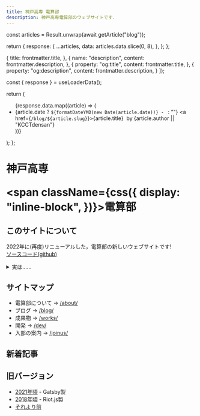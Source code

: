```yaml
---
title: 神戸高専 電算部
description: 神戸高専電算部のウェブサイトです．
---
```





  const articles = Result.unwrap(await getArticle("blog"));

  return {
    response: {
      ...articles,
      data: articles.data.slice(0, 8),
    },
  };
};

  {
    title: frontmatter.title,
  },
  {
    name: "description",
    content: frontmatter.description,
  },
  {
    property: "og:title",
    content: frontmatter.title,
  },
  {
    property: "og:description",
    content: frontmatter.description,
  }
]);

  const { response } = useLoaderData();

  return (
    <ul>
      {response.data.map((article) => (
        <li key={article.slug}>
          <article>
            {article.date ? `${formatDateYMD(new Date(article.date))} - ` : ""}
            <a href={`/blog/${article.slug}`}>{article.title}</a>
            <span>&nbsp;by {article.author || "KCCTdensan"}</span>
          </article>
        </li>
      ))}
    </ul>
  );
};

<h1>
  <span className={css({
    display: "inline-block",
  })}>神戸高専&nbsp;</span>

  <span className={css({
    display: "inline-block",
  })}>電算部</span>
</h1>

## このサイトについて

2022年に(再度)リニューアルした，電算部の新しいウェブサイトです!  
[ソースコード(github)](https://github.com/KCCTdensan/d3bu.net)

<details>
  <summary>実は……</summary>
  <p>技術的負債が溜まりまくっています。助けてください。</p>
</details>

## サイトマップ

- 電算部について -> [/about/](/about/)
- ブログ -> [/blog/](/blog/)
- 成果物 -> [/works/](/works/)
- 開発 -> [/dev/](/dev/)
- 入部の案内 -> [/joinus/](/joinus/)

## 新着記事

<Blogs />

## 旧バージョン

- <a href="/old/v1/" rel="external">2021年頃</a> - Gatsby製
- <a href="/old/v0/" rel="external">2018年頃</a> - Riot.js製
- [それより前](/iseki/)

